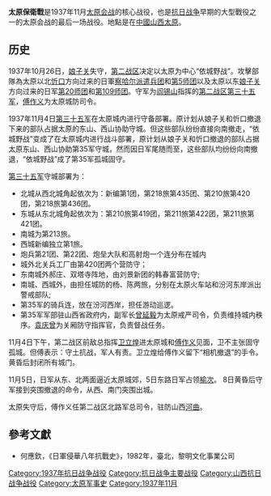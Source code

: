 '''太原保衛戰'''是1937年11月[[太原会战|太原会战]]的核心战役，也是[[抗日战争|抗日战争]]早期的大型戰役之一的太原会战的最后一场战役。地點是在[[中華民國大陸時期|中國]][[山西省_(中華民國)|山西]][[太原|太原]]。
==历史==
1937年10月26日，[[娘子关|娘子关]]失守，[[第二战区|第二战区]]决定以太原为中心“依城野战”。攻擊部隊為太原以北[[忻口战役|忻口]]方向过来的日軍[[察哈尔派遣兵团|察哈尔派遣兵团]]和[[第5师团|第5师团]]以及太原以东[[娘子关战役|娘子关]]方向过来的日军[[第20师团|第20师团]]和[[第109师团|第109师团]]。守军为[[阎锡山|阎锡山]]指挥的[[第二战区|第二战区]][[國民革命軍第三十五軍|第三十五军]]，[[傅作义|傅作义]]为太原城防司令。

1937年11月4日[[國民革命軍第三十五軍|第三十五军]]在太原城内进行守备部署。原计划从娘子关和忻口撤退下来的部队占据太原的东山、西山协助守城。但这些部队纷纷直接向南撤走，“依城野战”变成了在太原城内进行战斗部署，原计划从娘子关和忻口撤退的部队占据太原东山、西山协助第35军守城，然而因日军尾随而至，这些部队均纷纷向南撤退，“依城野战”成了第35军孤城固守。

[[國民革命軍第三十五軍|第三十五军]]守城部署为：
*北城从西北城角起依次为：新编第1团，第218旅第435团、第210旅第420团，第218旅第436团。
*东城从东北城角起依次为：第210旅第419团，第211旅第422团，第211旅第421团。
*南城为第213旅。
*西城新编独立第1旅。
*炮兵第21团、第22团、炮垒大队和高射炮一个连分布在城内
*城外北关兵工厂由第420团两个营防守；
*东南城外郝庄、双塔寺阵地，由刘景新团的韩春富营防守;
*南城、西城外，由担任城防的杨、陈两旅，分别在太原火车站和汾河东岸派出警戒部队;
*第35军的骑兵连，放在汾河西岸，担任游动巡逻。
*第35军军部驻山西省政府内，副军长[[曾延毅|曾延毅]]为太原戒严司令，负责维持城内秩序。[[袁庆曾|袁庆曾]]为关厢防守指挥官，负责督战任务。

11月4日下午，第二战区前敌总指挥[[卫立煌|卫立煌]]进太原城和[[傅作义|傅作义]]见面，卫不主张固守孤城。但傅表示：守土抗战，军人有责。卫立煌给傅作义留下“相机撤退”的手令。黄昏后封闭所有城门。

11月5日，日军从东、北两面逼近太原城郊，5日东路日军占领[[榆次|榆次]]。<!--

11月6日晨，日军向北关兵工厂和东北城外黄国梁坟的前沿阵地进攻。敌炮兵在敌机指示目标下，以数十门榴弹炮、野炮，集中火力，向东北城角的城墙猛烈轰击，城墙被打开缺口。城防炮兵开炮还击，形成整天的炮战。到黄昏才暂停，守城部队连夜将缺口修复。兵工厂前进阵地第420团顽强抵抗，击退敌人多次冲击。11月6日下午，日军炮轰城内目标的同时，向旱西门新编第六团阵地猛烈炮击，继而敌机不停地狂轰滥炸，官兵伤亡很大。

11月7日晨，北城外的日军利用关厢建筑物，东门外北段的日军利用丘陵地带，分别接近城墙，开始全面进攻的同时，还分兵绕过东城，向城南的火车站迂回；另一支日军则由汾河上游渡河，进出于城西的汾河西岸，对太原形成合围。其主力以步、炮、空联合作战，向我东北城角猛烈进攻。经守军连夜修复的城墙缺口，很快又被敌炮敌机轰炸摧毁。战况极为激烈，城坡上敌尸成堆，黄土被血染红，守军亦伤亡惨重。日军整天猛攻东北城角，伤亡很大，未能突破，又在黄昏时调集精锐，再次发动进攻，被日军约一个营突入城内大校场与守军形成对峙。

11月8日日军继续向北、东两线全面进攻，防守东北城角的第435团经过连日激战，大部分营、连长都阵亡，兵员损失极大。日军在坦克的掩护下伴随步兵利用城墙缺口入城。[[董其武|董其武]]旅长亲率预备队支援，在小东门、小北门一带与敌半日巷战，-->8日黄昏后守军接到突围撤退的命令，从西、南门突围出城。

太原失守后，傅作义任第二战区北路军总司令，驻防山西[[河曲|河曲]]。
==參考文獻==
* 何應欽，《日軍侵華八年抗戰史》，1982年，臺北，黎明文化事業公司

{{中国抗日战争}}

[[Category:1937年抗日战争战役|Category:1937年抗日战争战役]]
[[Category:抗日战争主要战役|Category:抗日战争主要战役]]
[[Category:山西抗日战争战役|Category:山西抗日战争战役]]
[[Category:太原军事史|Category:太原军事史]]
[[Category:1937年11月|Category:1937年11月]]